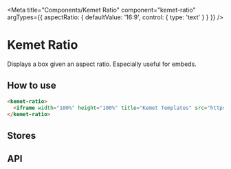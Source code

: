 

<Meta
  title="Components/Kemet Ratio"
  component="kemet-ratio"
  argTypes={{
    aspectRatio: {
      defaultValue: '16:9',
      control: { type: 'text' }
    }
  }}
/>

# Kemet Ratio

Displays a box given an aspect ratio. Especially useful for embeds.


## How to use
```html
<kemet-ratio>
  <iframe width="100%" height="100%" title="Kemet Templates" src="https://stackblitz.com/edit/kemet-templates?embed=1&file=index.html"></iframe>
</kemet-ratio>
```

## Stores

<Canvas>
  <Story story={stories.Ratio} />
</Canvas>

## API

<ArgsTable of="kemet-ratio" />
